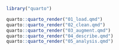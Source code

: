 
```r
library("quarto")

quarto::quarto_render("01_load.qmd")
quarto::quarto_render("02_clean.qmd")
quarto::quarto_render("03_augment.qmd")
quarto::quarto_render("04_describe.qmd")
quarto::quarto_render("05_analysis.qmd")


```